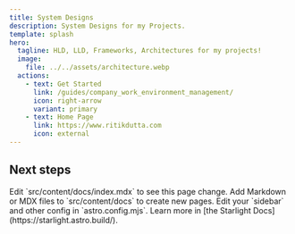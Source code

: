 ```yaml
---
title: System Designs
description: System Designs for my Projects.
template: splash
hero:
  tagline: HLD, LLD, Frameworks, Architectures for my projects!
  image:
    file: ../../assets/architecture.webp
  actions:
    - text: Get Started
      link: /guides/company_work_environment_management/
      icon: right-arrow
      variant: primary
    - text: Home Page
      link: https://www.ritikdutta.com
      icon: external
---
```



## Next steps

<CardGrid stagger>
	<Card title="Update content" icon="pencil">
		Edit `src/content/docs/index.mdx` to see this page change.
	</Card>
	<Card title="Add new content" icon="add-document">
		Add Markdown or MDX files to `src/content/docs` to create new pages.
	</Card>
	<Card title="Configure your site" icon="setting">
		Edit your `sidebar` and other config in `astro.config.mjs`.
	</Card>
	<Card title="Read the docs" icon="open-book">
		Learn more in [the Starlight Docs](https://starlight.astro.build/).
	</Card>
	
</CardGrid>
